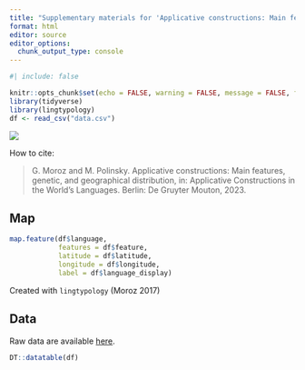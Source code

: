 ```yaml
---
title: "Supplementary materials for 'Applicative constructions: Main features, genetic, and geographical distribution' by G. Moroz and M. Polinsky"
format: html
editor: source
editor_options: 
  chunk_output_type: console
---
```


```r
#| include: false

knitr::opts_chunk$set(echo = FALSE, warning = FALSE, message = FALSE, fig.width = 9, fig.height = 8)
library(tidyverse)
library(lingtypology)
df <- read_csv("data.csv")
```

[![](https://zenodo.org/badge/594122978.svg){fig-align="left"}](https://zenodo.org/badge/latestdoi/594122978)

How to cite:

> G. Moroz and M. Polinsky. Applicative constructions: Main features, genetic, and geographical distribution, in: Applicative Constructions in the World's Languages. Berlin: De Gruyter Mouton, 2023.

::: {.panel-tabset}

## Map

```r
map.feature(df$language,
            features = df$feature,
            latitude = df$latitude,
            longitude = df$longitude,
            label = df$language_display)
```

Created with `lingtypology` (Moroz 2017)

## Data

Raw data are available [here](https://raw.githubusercontent.com/LingConLab/supplementary_applicative_constructions/master/data.csv).

```r
DT::datatable(df)
```

:::